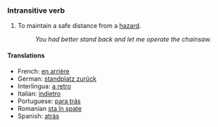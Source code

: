 ===Intransitive verb===

# To maintain a safe distance from a [[hazard]].
#:''You had better stand back and let me operate the chainsaw.''

====Translations====
*French: [[en arrière]] 
*German: [[standplatz zurück]] 
*Interlingua: [[a retro]] 
*Italian: [[indietro]] 
*Portuguese: [[para trás]] 
*Romanian [[sta în spate]]
*Spanish: [[atrás]]